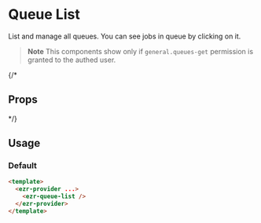 

<Meta of={QueueListStories} />

# Queue List

List and manage all queues. You can see jobs in queue by clicking on it.

> **Note**
> This components show only if `general.queues-get` permission is granted to the authed user.

{/*
## Props

<Controls />
*/}

## Usage

### Default

```html
<template>
  <ezr-provider ...>
    <ezr-queue-list />
  </ezr-provider>
</template>
```

<Story of={QueueListStories.Basic} />